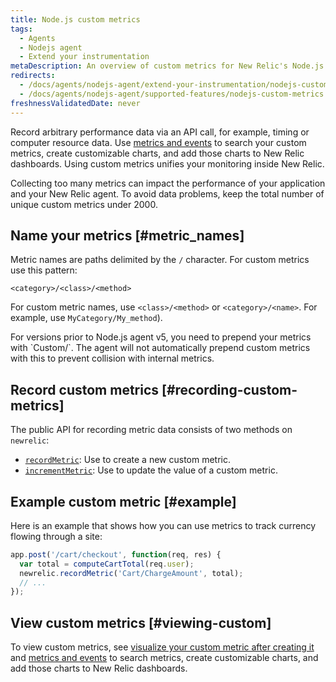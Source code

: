 ```yaml
---
title: Node.js custom metrics
tags:
  - Agents
  - Nodejs agent
  - Extend your instrumentation
metaDescription: An overview of custom metrics for New Relic's Node.js agent and how to implement them for your application.
redirects:
  - /docs/agents/nodejs-agent/extend-your-instrumentation/nodejs-custom-metrics
  - /docs/agents/nodejs-agent/supported-features/nodejs-custom-metrics
freshnessValidatedDate: never
---
```


Record arbitrary performance data via an API call, for example, timing or computer resource data. Use [metrics and events](/docs/query-your-data/explore-query-data/data-explorer/introduction-data-explorer) to search your custom metrics, create customizable charts, and add those charts to New Relic dashboards. Using custom metrics unifies your monitoring inside New Relic.

<Callout variant="caution">
  Collecting too many metrics can impact the performance of your application and your New Relic agent. To avoid data problems, keep the total number of unique custom metrics under 2000.
</Callout>

## Name your metrics [#metric_names]

Metric names are paths delimited by the `/` character. For custom metrics use this pattern:

```
<category>/<class>/<method>
```

For custom metric names, use `<class>/<method>` or `<category>/<name>`. For example, use `MyCategory/My_method`).

<Callout variant="important">
  For versions prior to Node.js agent v5, you need to prepend your metrics with `Custom/`. The agent will not automatically prepend custom metrics with this to prevent collision with internal metrics.
</Callout>

## Record custom metrics [#recording-custom-metrics]

The public API for recording metric data consists of two methods on `newrelic`:

* [`recordMetric`](https://newrelic.github.io/node-newrelic/API.html#recordMetric): Use to create a new custom metric.
* [`incrementMetric`](https://newrelic.github.io/node-newrelic/API.html#incrementMetric): Use to update the value of a custom metric.

## Example custom metric [#example]

Here is an example that shows how you can use metrics to track currency flowing through a site:

```js
app.post('/cart/checkout', function(req, res) {
  var total = computeCartTotal(req.user);
  newrelic.recordMetric('Cart/ChargeAmount', total);
  // ...
});
```

## View custom metrics [#viewing-custom]

To view custom metrics, see [visualize your custom metric after creating it](/docs/query-your-data/explore-query-data/data-explorer/introduction-data-explorer#visualize-metric) and [metrics and events](/docs/query-your-data/explore-query-data/data-explorer/introduction-data-explorer) to search metrics, create customizable charts, and add those charts to New Relic dashboards.

